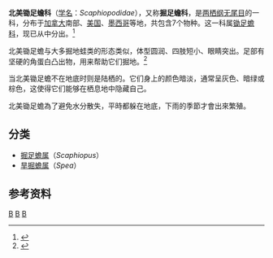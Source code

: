 {{Automatic Taxobox
| taxon = Scaphiopodidae
| authority = [[Edward_Drinker_Cope|Cope]], 1865
| image = Spea hammondii 1.jpg
| image_caption = [[哈蒙旱掘蟾|哈蒙旱掘蟾]]
| subdivision_ranks = 属
| subdivision = [[掘足蟾属|掘足蟾属]] ''Scaphiopus''<br/>
[[旱掘蟾属|旱掘蟾属]] ''Spea''
| range_map = SCAPHIOPODIDAE range.PNG
| range_map_width = 250px
| range_map_caption = 北美锄足蟾科分布
}}
'''北美锄足蟾科'''（[[学名|学名]]：''Scaphiopodidae''），又称'''掘足蟾科'''，是[[两栖纲|两栖纲]][[无尾目|无尾目]]的一科，分布于[[加拿大|加拿大]]南部、[[美国|美国]]、[[墨西哥|墨西哥]]等地，共包含7个物种。这一科属[[锄足蟾科|锄足蟾科]]，现已从中分出。<ref>{{cite web|title=Amphibian Species of the World - Pelobatidae Bonaparte, 1850|url=http://research.amnh.org/herpetology/amphibia/references.php?id=14952|accessdate=2006-05-12|archive-date=2006-04-15|archive-url=https://web.archive.org/web/20060415062531/http://research.amnh.org/herpetology/amphibia/references.php?id=14952|dead-url=no}}</ref>

北美锄足蟾与大多掘地蛙类的形态类似，体型圆润、四肢短小、眼睛突出。足部有坚硬的角蛋白凸出物，用来帮助它们掘地。<ref>{{cite web |title=Scaphiopodidae (Cope, 1865) American Spadefoot Toads |url=http://www.livingunderworld.org/anura/database/scaphiopodidae/ |accessdate=2006-05-12 |archiveurl=https://web.archive.org/web/20060830134525/http://www.livingunderworld.org/anura/database/scaphiopodidae/ |archivedate=2006-08-30 |deadurl=yes }}</ref>

当北美锄足蟾不在地底时则是陆栖的。它们身上的颜色暗淡，通常呈灰色、暗绿或棕色，这使得它们能够在栖息地中隐藏自己。

北美锄足蟾為了避免水分散失，平時都躲在地底，下雨的季節才會出來繁殖。

== 分类 ==
* [[掘足蟾属|掘足蟾属]]（''Scaphiopus''）
* [[旱掘蟾属|旱掘蟾属]]（''Spea''）

== 参考资料 ==
{{Commonscat|Scaphiopodidae}}
{{reflist}}

{{Amphibian-stub}}
{{无尾目}}
{{Taxonbar}}
[[Category:中蛙亚目|B]]
[[Category:_北美锄足蟾科|B]]
[[Category:_1865年描述的分类群|B]]